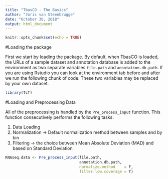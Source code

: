 ```yaml
---
title: "TbasCO - The Basics"
author: "Joris van Steenbrugge"
date: "October 30, 2018"
output: html_document
---
```


```r
knitr::opts_chunk$set(echo = TRUE)
```

#Loading the package

First we start by loading the package. By default, when TbasCO is loaded, the URLs of a sample dataset and annotation database is added to the environment as two separate variables `file.path` and `annotation.db.path`. If you are using Rstudio you can look at the environment tab before and after we run the following chunk of code. These two variables may be replaced by your own dataset.

```r
library(TcT)
```


#Loading and Preprocessing Data


All of the preprocessing is handled by the `Pre_process_input` function.
This function consecutively performs the following tasks:

1. Data Loading
2. Normalization -> Default normalization method between samples and by bin
3. Filtering -> the choice between Mean Absolute Deviation (MAD) and based on Standard Deviation

```r
RNAseq.data <- Pre_process_input(file.path,
                                 annotation.db.path,
                                 normalize.method    = F,
                                 filter.low.coverage = T)
```
